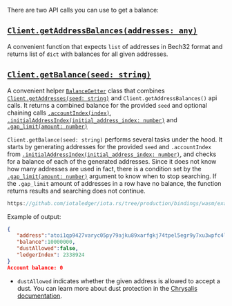 There are two API calls you can use to get a balance:

## [`Client.getAddressBalances(addresses: any)`](./../api_reference.md#Client+getAddressBalances)

A convenient function that expects `list` of addresses in Bech32 format and returns list of `dict` with balances for all
given addresses.

## [`Client.getBalance(seed: string)`](./../api_reference.md#Client+getBalance)

A convenient helper [`BalanceGetter`](./../api_reference.md#BalanceGetter) class that combines
[`Client.getAddresses(seed: string)`](./../api_reference.md#Client+getAddresses) and
`Client.getAddressBalances()` api calls. It returns a combined balance for the provided `seed` and optional chaining
calls [`.accountIndex(index)`](./../api_reference.md#BalanceGetter+accountIndex),
[`.initialAddressIndex(initial_address_index: number)`](./../api_reference.md#balancegetterinitialaddressindexinitial_address_index--codebalancegettercode)
and
[`.gap_limit(amount: number)`](./../api_reference.md#balancegettergap_limitgap_limit--codebalancegettercode)

`Client.getBalance(seed: string)` performs several tasks under the hood. It starts by generating addresses for the
provided `seed` and `.accountIndex` from
[`.initialAddressIndex(initial_address_index: number)`](./../api_reference.md#BalanceGetter+initialAddressIndex),
and checks for a balance of each of the generated addresses. Since it does not know how many addresses are used in fact,
there is a condition set by the
[`.gap_limit(amount: number)`](./../api_reference.md#BalanceGetter+gap_limit) argument to know when to stop
searching. If the `.gap_limit` amount of addresses in a row have no balance, the function returns results and searching
does not continue.

```js reference
https://github.com/iotaledger/iota.rs/tree/production/bindings/wasm/examples/04_get_balance.js
```

Example of output:

```json
{
   "address":"atoi1qp9427varyc05py79ajku89xarfgkj74tpel5egr9y7xu3wpfc4lkpx0l86",
   "balance":10000000,
   "dustAllowed":false,
   "ledgerIndex": 2338924
}
Account balance: 0
```

- `dustAllowed` indicates whether the given address is allowed to accept a dust. You can learn more about dust
  protection in the
  [Chrysalis documentation](/chrysalis-docs/faq#what-is-dust-protection-and-how-does-it-work).
